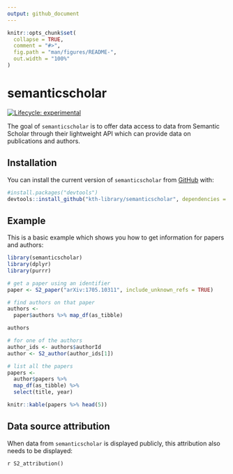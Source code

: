 ```yaml
---
output: github_document
---
```


<!-- README.md is generated from README.Rmd. Please edit that file -->

```r
knitr::opts_chunk$set(
  collapse = TRUE,
  comment = "#>",
  fig.path = "man/figures/README-",
  out.width = "100%"
)
```

# semanticscholar

<!-- badges: start -->
[![Lifecycle: experimental](https://img.shields.io/badge/lifecycle-experimental-orange.svg)](https://www.tidyverse.org/lifecycle/#experimental)
<!-- badges: end -->

The goal of `semanticscholar` is to offer data access to data from Semantic Scholar through their lightweight API which can provide data on publications and authors.

## Installation

You can install the current version of `semanticscholar` from [GitHub](https://github.com/kth-library/semanticscholar) with:

``` r
#install.packages("devtools")
devtools::install_github("kth-library/semanticscholar", dependencies = TRUE)
```

## Example

This is a basic example which shows you how to get information for papers and authors:

```r
library(semanticscholar)
library(dplyr)
library(purrr)

# get a paper using an identifier
paper <- S2_paper("arXiv:1705.10311", include_unknown_refs = TRUE)

# find authors on that paper
authors <- 
  paper$authors %>% map_df(as_tibble)

authors

# for one of the authors
author_ids <- authors$authorId
author <- S2_author(author_ids[1])

# list all the papers
papers <- 
  author$papers %>% 
  map_df(as_tibble) %>% 
  select(title, year)

knitr::kable(papers %>% head(5))

```

## Data source attribution

When data from `semanticscholar` is displayed publicly, this attribution also needs to be displayed:

`r S2_attribution()`
